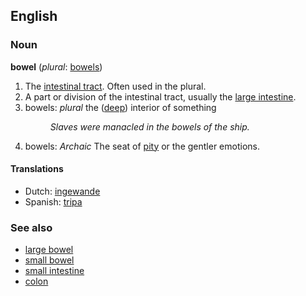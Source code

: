 ==English==

===Noun===
'''bowel''' (''plural'': [[bowels]])

# The [[intestinal tract]]. Often used in the plural. 
# A part or division of the intestinal tract, usually the [[large intestine]]. 
# bowels: ''plural'' the ([[deep]]) interior of something 
#: ''Slaves were manacled in the bowels of the ship.''
# bowels: ''Archaic'' The seat of [[pity]] or the gentler emotions. 

====Translations====
* Dutch: [[ingewande]]
* Spanish: [[tripa]]

===See also===

* [[large bowel]]
* [[small bowel]]
* [[small intestine]]
* [[colon]]
